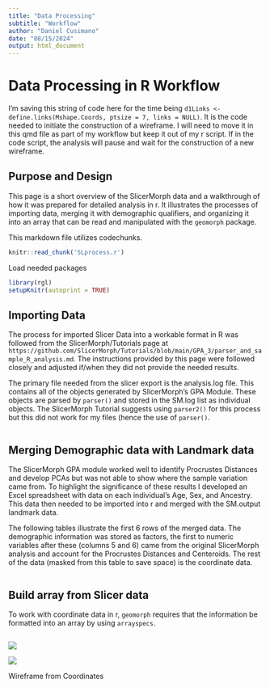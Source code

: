 ```yaml
---
title: "Data Processing"
subtitle: "Workflow"
author: "Daniel Cusimano"
date: "08/15/2024"
output: html_document
---
```


# Data Processing in R Workflow

I'm saving this string of code here for the time being `d1Links <- define.links(Mshape.Coords, ptsize = 7, links = NULL)`. It is the code needed to initiate the construction of a wireframe. I will need to move it in this qmd file as part of my workflow but keep it out of my r script. If in the code script, the analysis will pause and wait for the construction of a new wireframe. 

## Purpose and Design

This page is a short overview of the SlicerMorph data and a walkthrough of how it was prepared for detailed analysis in r. It illustrates the processes of importing data, merging it with demographic qualifiers, and organizing it into an array that can be read and manipulated with the `geomorph` package. 

This markdown file utilizes codechunks.
```r
knitr::read_chunk('SLprocess.r')
```

Load needed packages

```r
library(rgl)
setupKnitr(autoprint = TRUE)
```

## Importing Data

The process for imported Slicer Data into a workable format in R was followed from the SlicerMorph/Tutorials page at `https://github.com/SlicerMorph/Tutorials/blob/main/GPA_3/parser_and_sample_R_analysis.md`. The instructions provided by this page were followed closely and adjusted if/when they did not provide the needed results. 

The primary file needed from the slicer export is the analysis.log file. This contains all of the objects generated by SlicerMorph's GPA Module. These objects are parsed by `parser()` and stored in the SM.log list as individual objects. The SlicerMorph Tutorial suggests using `parser2()` for this process but this did not work for my files (hence the use of `parser()`. 

```r
```

## Merging Demographic data with Landmark data

The SlicerMorph GPA module worked well to identify Procrustes Distances and develop PCAs but was not able to show where the sample variation came from. To highlight the significance of these results I developed an Excel spreadsheet with data on each individual's Age, Sex, and Ancestry. This data then needed to be imported into r and merged with the SM.output landmark data. 

The following tables illustrate the first 6 rows of the merged data. The demographic information was stored as factors, the first to numeric variables after these (columns 5 and 6) came from the original SlicerMorph analysis and account for the Procrustes Distances and Centeroids. The rest of the data (masked from this table to save space) is the coordinate data. 

```r
```

## Build array from Slicer data

To work with coordinate data in r, `geomorph` requires that the information be formatted into an array by using `arrayspecs`. 

```r
```


:::{#fig layout-ncol=2}

   ![](Images/AntWire.png)
   
   ![](Images/LatWire.png)
   
   Wireframe from Coordinates
:::
